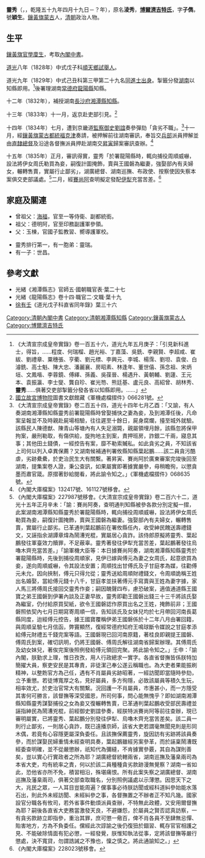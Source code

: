 '''靈秀'''（{{lang-mnc|ᠯᡳᠩᠰᡳᠣ|v=Lingsio|a=Lingsiu}}，{{bd|1794年|5月17日||？年|catIdx=L靈}}，乾隆五十九年四月十九日－？年），原名'''淩秀'''，'''[[博爾濟吉特氏|博爾濟吉特氏]]'''，字'''子儁'''，號'''穎生'''。[[鑲黃旗蒙古|鑲黃旗蒙古]]人，[[清朝|清朝]]政治人物。

==生平==
[[鑲黃旗官學|鑲黃旗官學]][[廩生|廩生]]，考取[[內閣中書|內閣中書]]。

[[道光|道光]]八年（1828年）中式戊子科[[順天府|順天]][[鄉試|鄉試]][[舉人|舉人]]。

道光九年（1829年）中式己丑科第三甲第二十九名[[同進士出身|同進士出身]]。掣籤分發[[湖南|湖南]]以知縣即用。<ref>《大清宣宗成皇帝實錄》卷一百五十六，道光九年五月庚子：「引見新科進士，得旨，……程度、何瑞榴、趙光裕、丁嘉藻、吳銑、李親賢、李超咸、崔紱、劉禮章、粟穗張、亨衢、劉元標、李興元、李城、楊霈、劉坦、袁俊、白濬銑、高士魁、陳大忠、潘麗襄、房昭素、林逢年、董世僖、孫念祖、宋炳垣、文鳳喈、李蓉鏡、傅繹、孫義、吳葆晉、楊遇升、黃朝輔、劉蘧、王元本、袁振瀛、李士燮、龔自珍、崔光笏、熊廷基、盧元良、高紹曾、胡林秀、'''靈秀'''……俱著交吏部掣籤分發各省以知縣即用。……」</ref>後署理湖南[[常德府|常德府]][[龍陽縣|龍陽縣]]知縣。

十二年（1832年），補授湖南[[長沙府|長沙府]][[湘潭縣|湘潭縣]][[知縣|知縣]]。

十三年（1833年）十一月，返京赴吏部引見。<ref>[[國立故宮博物院|國立故宮博物院]]圖書文獻館藏《軍機處檔摺件》066281號。</ref>

十四年（1834年）七月，遭到京畿道[[監察御史|監察御史]][[劉誼|劉誼]]奏參彈劾「貪劣不職」。<ref>《大清宣宗成皇帝實錄》卷二百五十四，道光十四年七月乙酉：「又諭，有人奏湖南湘潭縣知縣靈秀前署龍陽縣時曾娶捕快之妻為妾，及到湘潭任後，凡命案呈報並不及時親赴屍場相驗，往往遲至十餘日，屍身腐爛，擡至城外就驗。該縣民人陳德猷、陳青山等塘內有人失足溺斃，親屬領埋月餘，該縣忽將保甲拘案，嚴刑勒取，有傷供給，旋拘地主到案，責押班房，詐銀二千兩，寢息其事；其他田土錢債，一經控告有案，靡不勒索贓私。如此貪劣之員，不知該省上司何以列入卓異保薦？又湖南候補通判署攸縣知縣葉起鵬……該二員貪污酷虐，劣跡纍纍，於吏治民生大有關繫。著昇寅、賽尚阿於廣東審案完竣後回至湖南，提集案卷人證，秉公查訊，如果屬實即著據實嚴參，毋稍瞻徇，以懲貪墨而肅官箴。原摺著鈔給閱看，將此諭令知之。」《軍機處檔摺件》068635號。</ref>十一月，經[[鑲黃旗蒙古|鑲黃旗蒙古]][[都統|都統]][[福克津|福克津]]奏請，被押解前往湖南審訊，奉旨交[[兵部|兵部]]派員押解並由[[直隸總督|直隸總督]]及沿途各督撫派員押赴湖南交[[昇寅|昇寅]]歸案審訊查辦。<ref>《內閣大庫檔案》132417號、161127號移會。</ref>

十五年（1835年）正月，審訊得實，靈秀「於署龍陽縣時，輒向捕役周順威嚇，設法將伊女周氏勒買為妾，嗣復計圖掩飾，賣與王國磐為繼妻，強娶部內有夫婦女，輾轉售賣，實屬行止鄙劣」，湖廣總督、湖南巡撫、布政使、按察使因失察本案俱交吏部議處。<ref>《內閣大庫檔案》227987號移會。《大清宣宗成皇帝實錄》卷二百六十二，道光十五年正月辛未：「諭：賽尚阿奏，查明通判知縣被參各款分別定擬一摺，此案湖南湘潭縣知縣靈秀於署龍陽縣時，輒向捕役周順威嚇，設法將伊女周氏勒買為妾，嗣復計圖掩飾，賣與王國磐為繼妻。強娶部內有夫婦女，輾轉售賣，實屬行止鄙劣。已革通判葉起鵬前在署攸縣任內，收受紳民餽送壽禮錢文，又誣指余湖譚章煒為鬧漕兇棍，實屬居心貪詐。該侍郎原擬將靈秀、葉起鵬發往軍臺效力贖罪，不足蔽辜。靈秀著發往伊犁充當苦差，葉起鵬著發往烏嚕木齊充當苦差。」「諭軍機大臣等：本日據賽尚阿奏，湖南湘潭縣知縣靈秀於署龍陽縣時，先後到捕役周順家，見伊已嫁與傅元為妻之女周氏，起意欲買為妾，遂向周順威嚇，令其設法安置；周順找出甘傅氏及子甘庭孝為媒，往勸傅元未允，因向挾制，傅元只得允從；靈秀送給周順財禮錢文，令周順詭稱王姓出名婚娶，當給傅元錢十八千，甘庭孝並扶著傅元手寫賣與王姓為妻字據，家人馬三將傅周氏接回交靈秀作妾；嗣因醜聲四布，慮恐破案，適值通道縣王國寶之弟王國磐到伊署內談及正妻早故，靈秀即勸王國磐出錢三十三千將該氏娶為繼室，仍付給原買契紙，欲令王國磐認作原買出名之王姓，掩飾前非；王國磐照依契內七月日期寫寄周順一信，告知該氏及女妹兒均於七月帶回河南長葛縣同度，迨經傅元控告，據王國寶覆稱伊弟王國磐係於十二年八月由署回籍，與周順呈驗七月信函，弊竇顯然，復經常德府知府王鳴球斷令媒說之甘庭孝添給傅元財禮五千錢完案等語。王國磐現已回河南原籍，著桂良即親提王國磐、傅周氏到案，確切訊明，仍將王國磐、傅周氏解往湖南省歸案辦理。其傅周氏及幼女妹兒，著俟完案後照例發給傅元領回完聚。將此諭令知之。」壬申：「諭內閣，朕勤求上理，惟日孜孜，用人行政總求一實字。各直省督撫皆係朕特加簡擢大員，察吏安民是其專責，非徒潔己奉公遂云稱職也。為大吏者果能振刷精神，以整飭官方為己任，遇有不肖屬員劣跡昭著，一經訪聞即當隨時參劾，立予重懲。若徒博寬厚之名，見好屬員，多方徇隱，必致該屬員等積久生玩，相率效尤，於吏治官常大有關繫。況回護一不肖屬員，市惠甚小，而一方隱受其害何可勝言，該督撫等深受國恩，所司何事，問心能無愧乎？即如湖南湘潭縣知縣靈秀謀娶捕役之女為妾又復輾轉售賣，已革通判葉起鵬收受部民壽禮並誣指紳民為鬧漕兇棍，前經御史劉誼參奏，經朕特派賽尚阿等前往查辦，現已審明屬實，已將靈秀、葉起鵬分別發往伊犁、烏嚕木齊充當苦差矣。該二員一則行止鄙劣，一則居心貪詐，既已遠播京師，該省大吏若謂毫無聞見則是形同木偶，若竟有心容隱更屬深負委任。且該撫保薦靈秀，旋因訪有劣跡將該員奏參，而於謀娶民婦重情未經查明具奏，葉起鵬雖經另案參革，而於誣稟鬧漕既經委查明確，並不從嚴懲辦，祇知代為彌縫，不肯據實參覈，其自為謀則善矣，豈以實心行實政者之所為耶？湖廣總督統轄兩省，湖南巡撫及藩臬兩司為本省大吏，均有統率之責，何以於該二員種種貪劣款跡漫無覺察？湖南一省如此，恐他省亦所不免，積習相沿，殊堪痛恨。所有此案失察之湖廣總督、湖南巡撫及藩臬兩司，俱著交部查取職名，分別照例議處以示薄懲。因思天下之大，兆民之眾，一人耳目豈能周遍？儻事事必待朕訪聞或經科道糾參始能水落石出，則此外未經訪聞、未經糾參之事，各督撫置之不辦者正不知凡幾。國家設官分職各有攸司，若外省事件動煩派員查辦，不特無此政體，又安用爾督撫為耶？嗣後各直省大吏務當激發天良，不避嫌怨，於屬員之賢否認真訪察，一有貪劣款跡立即指參，重治其罪，庶可懲一儆百，俾不肖各員不至肆無忌憚、貽害地方，方為不負委任。儻經此次諄諭之後仍復狃於錮習、輒存官官相護之見、不能破除情面有犯必懲，一經發覺，朕惟知執法從事，定將該督撫等嚴行懲處，決不寬貸，勿謂誥誡之不豫也，懍之慎之。將此通諭知之。」</ref>二月，經[[賽尚阿|賽尚阿]]查明擬定發配[[伊犁|伊犁]]充當苦差。<ref>《內閣大庫檔案》228023號移會。</ref>

==家庭及關連==
*曾祖父：[[海福|海福]]，官至一等侍衛、副都統銜。
*祖父：德明阿，官至印務副護軍參領。
*父：玉棟，官國子監教習、嚮導護軍校。

*靈秀排行第一，有一胞弟：靈瑞。
*有一子：世昌。

==參考文獻==
{{reflist}}
*光緒《湘潭縣志》官師五·國朝職官表·葉二十七
*光緒《龍陽縣志》卷十四·職官二·文職·葉十九
*[[徐有壬|徐有壬]]《道光戊子科直省同年錄》葉三十六

{{道光九年己丑科殿試金榜}}
{{DEFAULTSORT:L靈}}
[[Category:清朝內閣中書|Category:清朝內閣中書]]
[[Category:清朝湘潭縣知縣|Category:清朝湘潭縣知縣]]
[[Category:鑲黃旗蒙古人|Category:鑲黃旗蒙古人]]
[[Category:博爾濟吉特氏|Category:博爾濟吉特氏]]